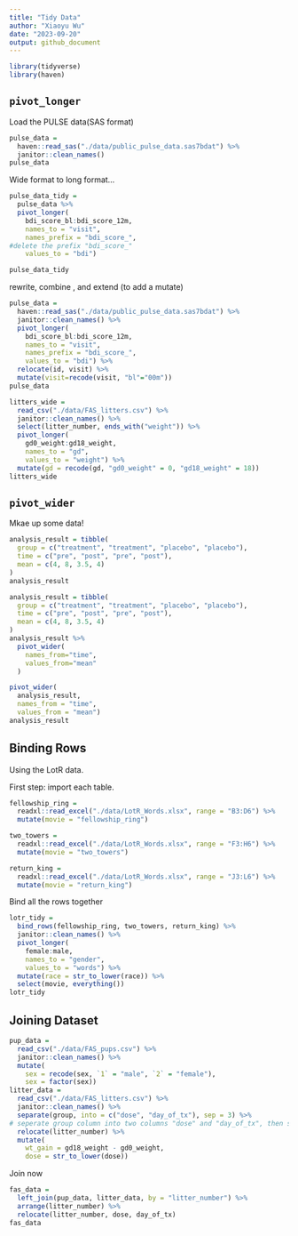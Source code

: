 ```yaml
---
title: "Tidy Data"
author: "Xiaoyu Wu"
date: "2023-09-20"
output: github_document
---
```


```r
library(tidyverse)
library(haven)
```

## `pivot_longer`
Load the PULSE data(SAS format)
```r
pulse_data = 
  haven::read_sas("./data/public_pulse_data.sas7bdat") %>%
  janitor::clean_names()
pulse_data
```
Wide format to long format...
```r
pulse_data_tidy =
  pulse_data %>%
  pivot_longer(
    bdi_score_bl:bdi_score_12m,
    names_to = "visit", 
    names_prefix = "bdi_score_",
#delete the prefix "bdi_score_"
    values_to = "bdi")

pulse_data_tidy
```
rewrite, combine , and extend (to add a mutate)
```r
pulse_data = 
  haven::read_sas("./data/public_pulse_data.sas7bdat") %>%
  janitor::clean_names() %>%
  pivot_longer(
    bdi_score_bl:bdi_score_12m,
    names_to = "visit", 
    names_prefix = "bdi_score_",
    values_to = "bdi") %>%
  relocate(id, visit) %>%
  mutate(visit=recode(visit, "bl"="00m"))
pulse_data
```

```r
litters_wide = 
  read_csv("./data/FAS_litters.csv") %>%
  janitor::clean_names() %>%
  select(litter_number, ends_with("weight")) %>% 
  pivot_longer(
    gd0_weight:gd18_weight,
    names_to = "gd", 
    values_to = "weight") %>% 
  mutate(gd = recode(gd, "gd0_weight" = 0, "gd18_weight" = 18))
litters_wide
```

## `pivot_wider`

Mkae up some data!
```r
analysis_result = tibble(
  group = c("treatment", "treatment", "placebo", "placebo"),
  time = c("pre", "post", "pre", "post"),
  mean = c(4, 8, 3.5, 4)
)
analysis_result
```

```r
analysis_result = tibble(
  group = c("treatment", "treatment", "placebo", "placebo"),
  time = c("pre", "post", "pre", "post"),
  mean = c(4, 8, 3.5, 4)
)
analysis_result %>% 
  pivot_wider(
    names_from="time",
    values_from="mean"
  )
```

```r
pivot_wider(
  analysis_result, 
  names_from = "time", 
  values_from = "mean")
analysis_result
```

## Binding Rows 

Using the LotR data.

First step: import each table. 

```r
fellowship_ring = 
  readxl::read_excel("./data/LotR_Words.xlsx", range = "B3:D6") %>%
  mutate(movie = "fellowship_ring")

two_towers = 
  readxl::read_excel("./data/LotR_Words.xlsx", range = "F3:H6") %>%
  mutate(movie = "two_towers")

return_king = 
  readxl::read_excel("./data/LotR_Words.xlsx", range = "J3:L6") %>%
  mutate(movie = "return_king")
```

Bind all the rows together 

```r
lotr_tidy = 
  bind_rows(fellowship_ring, two_towers, return_king) %>%
  janitor::clean_names() %>%
  pivot_longer(
    female:male,
    names_to = "gender", 
    values_to = "words") %>%
  mutate(race = str_to_lower(race)) %>% 
  select(movie, everything()) 
lotr_tidy
```

## Joining Dataset

```r
pup_data = 
  read_csv("./data/FAS_pups.csv") %>%  
  janitor::clean_names() %>%
  mutate(
    sex = recode(sex, `1` = "male", `2` = "female"),
    sex = factor(sex)) 
litter_data = 
  read_csv("./data/FAS_litters.csv") %>%
  janitor::clean_names() %>%
  separate(group, into = c("dose", "day_of_tx"), sep = 3) %>%
# seperate group column into two columns "dose" and "day_of_tx", then set seperate after 3 elements.  
  relocate(litter_number) %>%
  mutate(
    wt_gain = gd18_weight - gd0_weight,
    dose = str_to_lower(dose))
```

Join now 
```r
fas_data = 
  left_join(pup_data, litter_data, by = "litter_number") %>%
  arrange(litter_number) %>%
  relocate(litter_number, dose, day_of_tx)
fas_data
```

